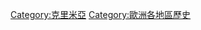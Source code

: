 {{Commons category|History of Crimea}}

[[Category:克里米亞|Category:克里米亞]]
[[Category:歐洲各地區歷史|Category:歐洲各地區歷史]]